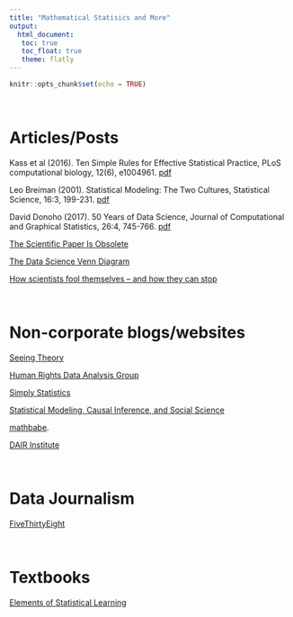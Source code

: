 ```yaml
---
title: "Mathematical Statisics and More"
output: 
  html_document:
   toc: true
   toc_float: true
   theme: flatly
---
```


```r
knitr::opts_chunk$set(echo = TRUE)
```

<br>

# Articles/Posts 

Kass et al (2016). Ten Simple Rules for Effective Statistical Practice, PLoS computational biology, 12(6), e1004961. [pdf](https://journals.plos.org/ploscompbiol/article?id=10.1371/journal.pcbi.1004961&share=facebook&nb=1)

Leo Breiman (2001). Statistical Modeling: The Two Cultures, Statistical Science, 16:3, 199-231. [pdf](https://projecteuclid.org/journals/statistical-science/volume-16/issue-3/Statistical-Modeling--The-Two-Cultures-with-comments-and-a/10.1214/ss/1009213726.full)

David Donoho (2017). 50 Years of Data Science, Journal of Computational and Graphical Statistics, 26:4, 745-766. [pdf](https://www.tandfonline.com/doi/abs/10.1080/10618600.2017.1384734)

[The Scientific Paper Is Obsolete](https://www.theatlantic.com/science/archive/2018/04/the-scientific-paper-is-obsolete/556676/)

[The Data Science Venn Diagram](http://drewconway.com/zia/2013/3/26/the-data-science-venn-diagram)

[How scientists fool themselves – and how they can stop](https://www.nature.com/news/how-scientists-fool-themselves-and-how-they-can-stop-1.18517?WT.mc_id=TWT_NatureNews)

<br>

# Non-corporate blogs/websites

[Seeing Theory](https://seeing-theory.brown.edu)

[Human Rights Data Analysis Group](https://hrdag.org)

[Simply Statistics](https://simplystatistics.org)

[Statistical Modeling, Causal Inference, and Social Science](https://statmodeling.stat.columbia.edu)

[mathbabe](https://mathbabe.org).

[DAIR Institute](https://www.dair-institute.org)


<br>

# Data Journalism

[FiveThirtyEight](https://fivethirtyeight.com)

<br>

# Textbooks

[Elements of Statistical Learning](https://web.stanford.edu/~hastie/Papers/ESLII.pdf)

<br>

<!-- [NYT - The Upshot](https://www.nytimes.com/section/upshot) -->

<!-- [ProPublica](https://www.propublica.org) -->

<!-- [Wes McKinney - creator of pandas](http://wesmckinney.com) -->

<!-- [setosa](http://setosa.io/#/) -->

<!-- ## Corporate -->


<!-- [facebook research Data Science](https://research.fb.com/category/data-science/) -->

<!-- [Geotab Data](https://data.geotab.com) -->

<!-- [The Unofficial Google Data Science Blog](http://www.unofficialgoogledatascience.com) -->

<!-- [ExP Experimentation Platform](https://exp-platform.com) -->

<!-- [Amazon Supply Chain Optimization Technologies (SCOT)](http://bit.ly/amazon-scot) -->



<!-- [Ethics + Data Science, DJ, Patil](https://medium.com/@dpatil/ethics-data-science-ff21d0c29346) -->

<!-- [A Code of Ethics for Data Science, DJ, Patil](https://medium.com/@dpatil/a-code-of-ethics-for-data-science-cda27d1fac1) -->


<!-- Carmichael, I. & Marron, J.S. Jpn J Stat Data Sci (2018) 1: 117. [pdf](https://link.springer.com/article/10.1007/s42081-018-0009-3#citeas) -->

<!-- [How a Math Genius Hacked OKCupid to Find True Love](https://www.wired.com/2014/01/how-to-hack-okcupid/) -->

<!-- [Optimized Prime: How AI And Anticipation Power Amazon's 1-Hour Deliveries](https://www.npr.org/2018/11/21/660168325/optimized-prime-how-ai-and-anticipation-power-amazons-1-hour-deliveries) -->
